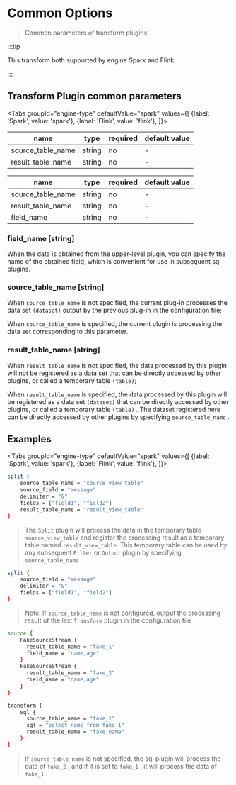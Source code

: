 
# Common Options

> Common parameters of transform plugins

:::tip

This transform both supported by engine Spark and Flink.

:::

## Transform Plugin common parameters

<Tabs
    groupId="engine-type"
    defaultValue="spark"
    values={[
        {label: 'Spark', value: 'spark'},
        {label: 'Flink', value: 'flink'},
    ]}>
<TabItem value="spark">

| name              | type   | required | default value |
| ----------------- | ------ | -------- | ------------- |
| source_table_name | string | no       | -             |
| result_table_name | string | no       | -             |

</TabItem>
<TabItem value="flink">

| name              | type   | required | default value |
| ----------------- | ------ | -------- | ------------- |
| source_table_name | string | no       | -             |
| result_table_name | string | no       | -             |
| field_name        | string | no       | -             |

### field_name [string]

When the data is obtained from the upper-level plugin, you can specify the name of the obtained field, which is convenient for use in subsequent sql plugins.

</TabItem>
</Tabs>

### source_table_name [string]

When `source_table_name` is not specified, the current plug-in processes the data set `(dataset)` output by the previous plug-in in the configuration file;

When `source_table_name` is specified, the current plugin is processing the data set corresponding to this parameter.

### result_table_name [string]

When `result_table_name` is not specified, the data processed by this plugin will not be registered as a data set that can be directly accessed by other plugins, or called a temporary table `(table)`;

When `result_table_name` is specified, the data processed by this plugin will be registered as a data set `(dataset)` that can be directly accessed by other plugins, or called a temporary table `(table)` . The dataset registered here can be directly accessed by other plugins by specifying `source_table_name` .

## Examples

<Tabs
    groupId="engine-type"
    defaultValue="spark"
    values={[
        {label: 'Spark', value: 'spark'},
        {label: 'Flink', value: 'flink'},
    ]}>
<TabItem value="spark">

```bash
split {
    source_table_name = "source_view_table"
    source_field = "message"
    delimiter = "&"
    fields = ["field1", "field2"]
    result_table_name = "result_view_table"
}
```

> The `Split` plugin will process the data in the temporary table `source_view_table` and register the processing result as a temporary table named `result_view_table`. This temporary table can be used by any subsequent `Filter` or `Output` plugin by specifying `source_table_name` .

```bash
split {
    source_field = "message"
    delimiter = "&"
    fields = ["field1", "field2"]
}
```

> Note: If `source_table_name` is not configured, output the processing result of the last `Transform` plugin in the configuration file

</TabItem>
<TabItem value="flink">

```bash
source {
    FakeSourceStream {
      result_table_name = "fake_1"
      field_name = "name,age"
    }
    FakeSourceStream {
      result_table_name = "fake_2"
      field_name = "name,age"
    }
}

transform {
    sql {
      source_table_name = "fake_1"
      sql = "select name from fake_1"
      result_table_name = "fake_name"
    }
}
```

> If `source_table_name` is not specified, the sql plugin will process the data of `fake_2` , and if it is set to `fake_1` , it will process the data of `fake_1` .

</TabItem>
</Tabs>